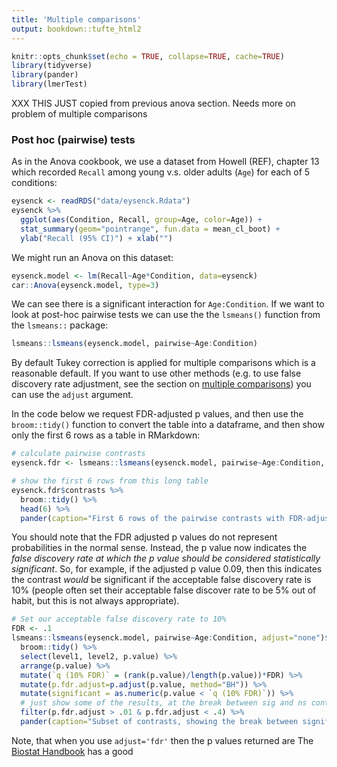 ```yaml
---
title: 'Multiple comparisons'
output: bookdown::tufte_html2
---
```


```r
knitr::opts_chunk$set(echo = TRUE, collapse=TRUE, cache=TRUE)
library(tidyverse)
library(pander)
library(lmerTest)
```


XXX THIS JUST copied from previous anova section. Needs more on problem of multiple comparisons


### Post hoc (pairwise) tests {-}

As in the Anova cookbook, we use a dataset from Howell (REF), chapter 13 which recorded `Recall` among young v.s. older adults (`Age`) for each of 5 conditions:

```r
eysenck <- readRDS("data/eysenck.Rdata")
eysenck %>% 
  ggplot(aes(Condition, Recall, group=Age, color=Age)) + 
  stat_summary(geom="pointrange", fun.data = mean_cl_boot) +
  ylab("Recall (95% CI)") + xlab("")
```


We might run an Anova on this dataset:

```r
eysenck.model <- lm(Recall~Age*Condition, data=eysenck)
car::Anova(eysenck.model, type=3)
```


We can see there is a significant interaction for `Age:Condition`.  If we want to look at post-hoc pairwise tests we can use the the `lsmeans()` function from the `lsmeans::` package:

```r
lsmeans::lsmeans(eysenck.model, pairwise~Age:Condition)
```

By default Tukey correction is applied for multiple comparisons which is a reasonable default. If you want to use other methods (e.g. to use false discovery rate adjustment, see the section on [multiple comparisons](multiple-comparisons.html)) you can use the `adjust` argument. 

In the code below we request FDR-adjusted p values, and then use the `broom::tidy()` function to convert the table into a dataframe, and then show only the first 6 rows as a table in RMarkdown: 

```r
# calculate pairwise contrasts
eysenck.fdr <- lsmeans::lsmeans(eysenck.model, pairwise~Age:Condition, adjust="fdr")

# show the first 6 rows from this long table
eysenck.fdr$contrasts %>% 
  broom::tidy() %>% 
  head(6) %>% 
  pander(caption="First 6 rows of the pairwise contrasts with FDR-adjusted p values")
```


You should note that the FDR adjusted p values do not represent probabilities in the normal sense. Instead, the p value now indicates the *false discovery rate at which the p value should be considered statistically significant*. So, for example, if the adjusted p value  0.09, then this indicates the contrast *would* be significant if the acceptable false discovery rate is 10% (people often set their acceptable false discover rate to be 5% out of habit, but this is not always appropriate).

```r
# Set our acceptable false discovery rate to 10%
FDR <- .1
lsmeans::lsmeans(eysenck.model, pairwise~Age:Condition, adjust="none")$contrast %>%
  broom::tidy() %>%
  select(level1, level2, p.value) %>%
  arrange(p.value) %>%
  mutate(`q (10% FDR)` = (rank(p.value)/length(p.value))*FDR) %>%
  mutate(p.fdr.adjust=p.adjust(p.value, method="BH")) %>%
  mutate(significant = as.numeric(p.value < `q (10% FDR)`)) %>%
  # just show some of the results, at the break between sig and ns contrast
  filter(p.fdr.adjust > .01 & p.fdr.adjust < .4) %>%
  pander(caption="Subset of contrasts, showing the break between significant and ns results, as determined by an FDR of 10%.", split.tables=Inf)
```

Note, that when you use `adjust='fdr'` then the p values returned are
The [Biostat Handbook](http://www.biostathandbook.com/multiplecomparisons.html) has a good
